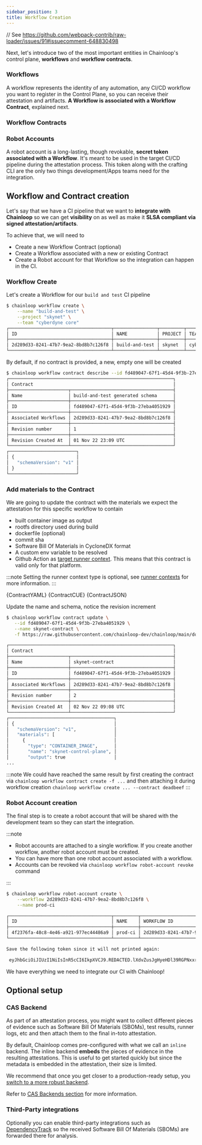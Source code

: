 ```yaml
---
sidebar_position: 3
title: Workflow Creation
---
```


// See https://github.com/webpack-contrib/raw-loader/issues/91#issuecomment-648830498

Next, let's introduce two of the most important entities in Chainloop's control plane, **workflows** and **workflow contracts**.

### Workflows

A workflow represents the identity of any automation, any CI/CD workflow you want to register in the Control Plane, so you can receive their attestation and artifacts. **A Workflow is associated with a Workflow Contract**, explained next.

### Workflow Contracts

<WorkflowContractIntro />

### Robot Accounts

A robot account is a long-lasting, though revokable, **secret token associated with a Workflow**. It's meant to be used in the target CI/CD pipeline during the attestation process. This token along with the crafting CLI are the only two things development/Apps teams need for the integration.

## Workflow and Contract creation

Let's say that we have a CI pipeline that we want to **integrate with Chainloop** so we can get **visibility** on as well as make it **SLSA compliant via signed attestation/artifacts**.

To achieve that, we will need to

- Create a new Workflow Contract (optional)
- Create a Workflow associated with a new or existing Contract
- Create a Robot account for that Workflow so the integration can happen in the CI.

### Workflow Create

Let's create a Workflow for our `build and test` CI pipeline

```bash
$ chainloop workflow create \
    --name "build-and-test" \
    --project "skynet" \
    --team "cyberdyne core"
┌──────────────────────────────────────┬────────────────┬─────────┬────────────────┬─────────────────────┬────────┬─────────────────┐
│ ID                                   │ NAME           │ PROJECT │ TEAM           │ CREATED AT          │ # RUNS │ LAST RUN STATUS │
├──────────────────────────────────────┼────────────────┼─────────┼────────────────┼─────────────────────┼────────┼─────────────────┤
│ 2d289d33-8241-47b7-9ea2-8bd8b7c126f8 │ build-and-test │ skynet  │ cyberdyne core │ 01 Nov 22 23:09 UTC │      0 │                 │
└──────────────────────────────────────┴────────────────┴─────────┴────────────────┴─────────────────────┴────────┴─────────────────┘
```

By default, if no contract is provided, a new, empty one will be created

```bash
$ chainloop workflow contract describe --id fd489047-67f1-45d4-9f3b-27eba4051929
┌─────────────────────────────────────────────────────────────┐
│ Contract                                                    │
├──────────────────────┬──────────────────────────────────────┤
│ Name                 │ build-and-test generated schema      │
├──────────────────────┼──────────────────────────────────────┤
│ ID                   │ fd489047-67f1-45d4-9f3b-27eba4051929 │
├──────────────────────┼──────────────────────────────────────┤
│ Associated Workflows │ 2d289d33-8241-47b7-9ea2-8bd8b7c126f8 │
├──────────────────────┼──────────────────────────────────────┤
│ Revision number      │ 1                                    │
├──────────────────────┼──────────────────────────────────────┤
│ Revision Created At  │ 01 Nov 22 23:09 UTC                  │
└──────────────────────┴──────────────────────────────────────┘
┌─────────────────────────┐
│ {                       │
│   "schemaVersion": "v1" │
│ }                       │
└─────────────────────────┘
```

### Add materials to the Contract

We are going to update the contract with the materials we expect the attestation for this specific workflow to contain

- built container image as output
- rootfs directory used during build
- dockerfile (optional)
- commit sha
- Software Bill Of Materials in CycloneDX format
- A custom env variable to be resolved
- Github Action as [target runner context](/reference/operator/contract#runner-context). This means that this contract is valid only for that platform.

:::note
Setting the runner context type is optional, see [runner contexts](/reference/operator/contract#runner-context) for more information.
:::

<Tabs>
  <TabItem value="yaml" label="yaml" default>
    <CodeBlock language="yaml" title="skynet.contract.yaml" showLineNumbers>
      {ContractYAML}
    </CodeBlock>
  </TabItem>
  <TabItem value="cue" label="cue">
    <CodeBlock language="cue" title="skynet.contract.cue" showLineNumbers>
      {ContractCUE}
    </CodeBlock>
  </TabItem>
  <TabItem value="json" label="json">
    <CodeBlock language="json" title="skynet.contract.json" showLineNumbers>
      {ContractJSON}
    </CodeBlock>
  </TabItem>
</Tabs>

Update the name and schema, notice the revision increment

```bash
$ chainloop workflow contract update \
   --id fd489047-67f1-45d4-9f3b-27eba4051929 \
   --name skynet-contract \
   -f https://raw.githubusercontent.com/chainloop-dev/chainloop/main/docs/examples/contracts/skynet/contract.yaml

┌─────────────────────────────────────────────────────────────┐
│ Contract                                                    │
├──────────────────────┬──────────────────────────────────────┤
│ Name                 │ skynet-contract                      │
├──────────────────────┼──────────────────────────────────────┤
│ ID                   │ fd489047-67f1-45d4-9f3b-27eba4051929 │
├──────────────────────┼──────────────────────────────────────┤
│ Associated Workflows │ 2d289d33-8241-47b7-9ea2-8bd8b7c126f8 │
├──────────────────────┼──────────────────────────────────────┤
│ Revision number      │ 2                                    │
├──────────────────────┼──────────────────────────────────────┤
│ Revision Created At  │ 02 Nov 22 09:08 UTC                  │
└──────────────────────┴──────────────────────────────────────┘
┌───────────────────────────────────────┐
│ {                                     │
│   "schemaVersion": "v1",              │
│   "materials": [                      │
│     {                                 │
│       "type": "CONTAINER_IMAGE",      │
│       "name": "skynet-control-plane", │
│       "output": true                  │
...
```

:::note
We could have reached the same result by first creating the contract via `chainloop workflow contract create -f ...` and then attaching it during workflow creation `chainloop workflow create ... --contract deadbeef`
:::

### Robot Account creation

The final step is to create a robot account that will be shared with the development team so they can start the integration.

:::note

- Robot accounts are attached to a single workflow. If you create another workflow, another robot account must be created.
- You can have more than one robot account associated with a workflow.
- Accounts can be revoked via `chainloop workflow robot-account revoke` command

:::

```bash
$ chainloop workflow robot-account create \
    --workflow 2d289d33-8241-47b7-9ea2-8bd8b7c126f8 \
    --name prod-ci

┌──────────────────────────────────────┬─────────┬──────────────────────────────────────┬─────────────────────┬────────────┐
│ ID                                   │ NAME    │ WORKFLOW ID                          │ CREATED AT          │ REVOKED AT │
├──────────────────────────────────────┼─────────┼──────────────────────────────────────┼─────────────────────┼────────────┤
│ 4f2376fa-48c8-4e46-a921-977ec44486a9 │ prod-ci │ 2d289d33-8241-47b7-9ea2-8bd8b7c126f8 │ 01 Nov 22 23:43 UTC │            │
└──────────────────────────────────────┴─────────┴──────────────────────────────────────┴─────────────────────┴────────────┘

Save the following token since it will not printed again:

 eyJhbGciOiJIUzI1NiIsInR5cCI6IkpXVCJ9.REDACTED.lXdvZusJgHyeHDl39RGPNxxrmTUZBN0_QAbJU5ZVxR8
```

We have everything we need to integrate our CI with Chainloop!

## Optional setup

### CAS Backend

As part of an attestation process, you might want to collect different pieces of evidence such as Software Bill Of Materials (SBOMs), test results, runner logs, etc and then attach them to the final in-toto attestation.

By default, Chainloop comes pre-configured with what we call an `inline` backend. The inline backend **embeds** the pieces of evidence in the resulting attestations.
This is useful to get started quickly but since the metadata is embedded in the attestation, their size is limited.

We recommend that once you get closer to a production-ready setup, you [switch to a more robust backend](/reference/operator/cas-backend#oci-registry).

Refer to [CAS Backends section](/reference/operator/cas-backend) for more information.

### Third-Party integrations

Optionally you can enable third-party integrations such as [DependencyTrack](/guides/dependency-track) so the received Software Bill Of Materials (SBOMs) are forwarded there for analysis.
